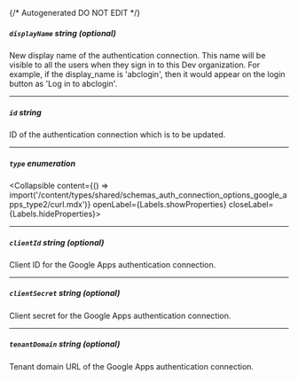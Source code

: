 {/* Autogenerated DO NOT EDIT  */}

##### `displayName` _string (optional)_
New display name of the authentication connection. This name will
be visible to all the users when they sign in to this Dev
organization. For example, if the display_name is 'abclogin', then
it would appear on the login button as 'Log in to abclogin'.


---
##### `id` _string_
ID of the authentication connection which is to be updated.


---
##### `type` _enumeration_
<Collapsible content={() => import('/content/types/shared/schemas_auth_connection_options_google_apps_type2/curl.mdx')} openLabel={Labels.showProperties} closeLabel={Labels.hideProperties}>
</Collapsible>

---
##### `clientId` _string (optional)_
Client ID for the Google Apps authentication connection.

---
##### `clientSecret` _string (optional)_
Client secret for the Google Apps authentication connection.


---
##### `tenantDomain` _string (optional)_
Tenant domain URL of the Google Apps authentication connection.



